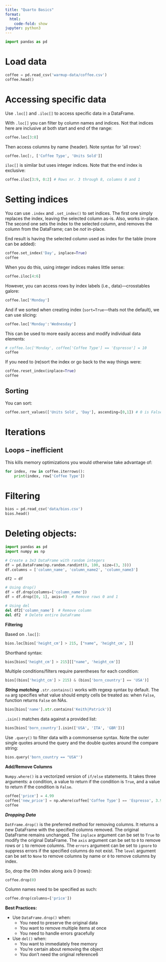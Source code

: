 ```yaml
---
title: "Quarto Basics"
format:
  html:
    code-fold: show
jupyter: python3
---
```



```python
import pandas as pd
```

# Load data

```python

coffee = pd.read_csv('warmup-data/coffee.csv')
coffee.head()
```

# Accessing specific data

Use `.loc[]` and `.iloc[]` to access specific data in a DataFrame.

With `.loc[]` you can filter by column names and indices. Not that indices here are inclusive at both start and end of the range:

```python
coffee.loc[3:8]
```

Then access columns by name (header). Note syntax for 'all rows':

```python
coffee.loc[:, ['Coffee Type', 'Units Sold']]

``` 

`iloc[]` is similar but uses integer indices. Note that the end index is exclusive:

```python
coffee.iloc[3:9, 0:2] # Rows nr. 3 through 8, columns 0 and 1 
```

# Setting indices

You can use `.index` and `.set_index()` to set indices. The first one simply replaces the index, leaving the selected column as-is. Also, works in-place. The second one sets the index to the selected column, and removes the column from the DataFrame; can be _not_ in-place.

End result is having the selected column used as index for the table (more can be added):

```python
coffee.set_index('Day', inplace=True)
coffee
```

When you do this, using integer indices makes little sense:

```python
coffee.iloc[4:6]
```

However, you can access rows by index labels (i.e., data)—crosstables galore: 

```python
coffee.loc['Monday']
```

And if we sorted when creating index (`sort=True`—thats not the default), we can use slicing:

```python
coffee.loc['Monday':'Wednesday']
```

This can be used to more easily access and modify individual data elements:

```python
# coffee.loc['Monday', coffee['Coffee Type'] == 'Espresso'] = 10
coffee
```

If you need to (re)sort the index or go back to the way things were:
```python
coffee.reset_index(inplace=True)
coffee

```

## Sorting

You can sort:

```python
coffee.sort_values(['Units Sold', 'Day'], ascending=[0,1]) # 0 is False, 1 is True
```

# Iterations

## Loops -- inefficient
This kills memory optimizations you would otherwise take advantage of:
```python
for index, row in coffee.iterrows():
    print(index, row['Coffee Type'])
```

# Filtering

```python
bios = pd.read_csv('data/bios.csv')
bios.head()
```

# Deleting objects:

```python

import pandas as pd
import numpy as np

# Create a 3x3 DataFrame with random integers
df = pd.DataFrame(np.random.randint(0, 100, size=(3, 3)))
df.columns = ['column_name', 'column_name2', 'column_name3']

df2 = df

# Using drop()
df = df.drop(columns=['column_name'])
df = df.drop([0, 1], axis=0)  # Remove rows 0 and 1

# Using del
del df2['column_name']  # Remove column
del df2  # Delete entire DataFrame
```

**Filtering**

Based on `.loc[]`:

```python
bios.loc[bios['height_cm'] > 215, ["name", 'height_cm', ]]
```

Shorthand syntax:

```python
bios[bios['height_cm'] > 215][["name", 'height_cm']]
```

Multiple conditions/filters require parentheses for each condition:

```python
bios[(bios['height_cm'] > 215) & (bios['born_country'] == 'USA')]
```

***String matching***
`.str.contains()` works with regexp syntax by default. The `na` arg specifies what value should empty cells be treated as: when `False`, function returns `False` on NAs.

```python
bios[bios['name'].str.contains('Keith|Patrick')]
```

`.isin()` matches data against a provided list:

```python
bios[bios['born_country'].isin(['USA', 'ITA', 'GBR'])]
```

Use `.query()` to filter data with a commonsense syntax. Note the outer single quotes around the query and the double quotes around the compare string:

```python
bios.query('born_country == "USA"')
```

**Add/Remove Columns**

`Numpy.where()` is a vectorized version of `if/else` statements. It takes three arguments: a condition, a value to return if the condition is `True`, and a value to return if the condition is `False`.

```python
coffee['price'] = 4.99
coffee['new_price'] = np.where(coffee['Coffee Type'] == 'Espresso', 3.99, 5.99)
coffee
```


***Dropping Data***

`DatFrame.drop()` is the preferred method for removing columns. It returns a new DataFrame with the specified columns removed. The original DataFrame remains unchanged. The `inplace` argument can be set to `True` to modify the original DataFrame. The `axis` argument can be set to `0` to remove rows or `1` to remove columns. The `errors` argument can be set to `ignore` to suppress errors if the specified columns do not exist. The `level` argument can be set to `None` to remove columns by name or `0` to remove columns by index.

So, drop the 0th index along axis 0 (rows):

```python
coffee.drop(0)
```

Column names need to be specified as such:

```python
coffee.drop(columns=['price'])
```

**Best Practices:**

- Use `DataFrame.drop()` when:
  - You need to preserve the original data
  - You want to remove multiple items at once
  - You need to handle errors gracefully
- Use `del()` when:
  - You want to immediately free memory
  - You're certain about removing the object
  - You don't need the original reference6